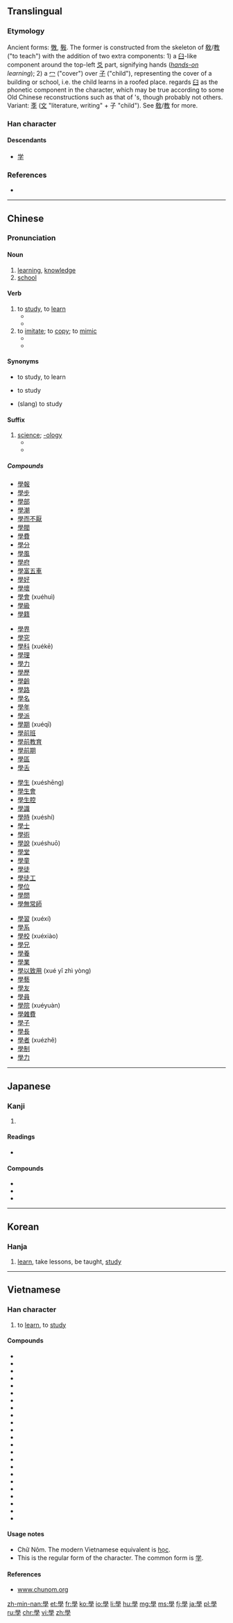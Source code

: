 {{also|学}}
==Translingual==
{{stroke order|type=animate}}
{{stroke order|type=alternative}}<!-- Are these traditional/modern, in some order? Check at commons too. -->

===Etymology===
{{Han etyl}}
Ancient forms: [[斆]], [[斅]]. The former is constructed from the skeleton of [[敎]]/[[教]] ("to teach") with the addition of two extra components: 1) a [[臼]]-like component around the top-left [[爻]] part, signifying hands (''[[hands-on]] learning''); 2) a [[冖]] ("cover") over [[子]] ("child"), representing the cover of a building or school, i.e. the child learns in a roofed place. ''{{w|Shuowen}}'' regards [[臼]] as the phonetic component in the character, which may be true according to some Old Chinese reconstructions such as that of {{w|Pan Wuyun}}'s, though probably not others. Variant: [[斈]] ([[文]] "literature, writing" + 子 "child"). See [[敎]]/[[教]] for more.

===Han character===
{{Han char|rn=39|rad=子|as=13|sn=16|four=77407|canj=HBND|ids=⿱𦥯子}}

====Descendants====
* [[学]]

===References===
* {{Han ref|kx=0280.280|dkj=07033|dj=0549.270|hdz=21019.110|uh=5B78|ud=23416|bh=BEC7|bd=48839}}

----

==Chinese==
{{zh-forms|s=学}}

===Pronunciation===
{{zh-pron
|m=xué
|c=hok6
|h=
|mn=o̍h/ha̍k
|mn_note=o̍h - vernacular, ha̍k - literary
|w=
|mc=y
|oc=y
|ma=zh-xué.ogg
|cat=n
}}

====Noun====
{{zh-noun}}

# [[learning]], [[knowledge]]
# [[school]]

====Verb====
{{zh-verb}}

# to [[study]], to [[learn]]
#* {{zh-usex|我 父母親 希望 我 '''學''' 醫，但是 我 不 願意|My parents hoped I would '''study''' medicine, but I didn't want to.}}
#* {{zh-usex|我 打算 學 攝影。|I plan to learn photography.}}
# to [[imitate]]; to [[copy]]; to [[mimic]]
#* {{zh-usex|我 妹妹 什麼 都 '''學''' 我。|My little sister likes to '''copy''' everything I do.}}
#* {{zh-usex|鸚鵡 '''學''' 人 語。|Parrots '''imitate''' human speech.}}

====Synonyms====
* {{zh-l|學習/学习|xuéxí}} to study, to learn
* {{zh-l|讀書/读书|dúshū}} to study
* {{zh-l|唸書/念书|niànshū}} (slang) to study

====Suffix====
{{zh-suf}}

# [[science]]; [[-ology]]
#* {{zh-usex|化學|chemistry}}
#* {{zh-usex|生物學|biology}}

=====Compounds=====
{{rel-top4}}
* [[學報]]
* [[學步]]
* [[學部]]
* [[學潮]]
* [[學而不厭]]
* [[學閥]]
* [[學費]]
* [[學分]]
* [[學風]]
* [[學府]]
* [[學富五車]]
* [[學好]]
* [[學壞]]
* [[學會]] (xuéhuì)
* [[學級]]
* [[學籍]]
{{rel-mid4}}
* [[學界]]
* [[學究]]
* [[學科]] (xuékē)
* [[學理]]
* [[學力]]
* [[學歷]]
* [[學齡]]
* [[學路]]
* [[學名]]
* [[學年]]
* [[學派]]
* [[學期]] (xuéqī)
* [[學前班]]
* [[學前教育]]
* [[學前期]]
* [[學區]]
* [[學舌]]
{{rel-mid4}}
* [[學生]] (xuéshēng)
* [[學生會]]
* [[學生腔]]
* [[學識]]
* [[學時]] (xuéshí)
* [[學士]]
* [[學術]]
* [[學說]] (xuéshuō)
* [[學堂]]
* [[學童]]
* [[學徒]]
* [[學徒工]]
* [[學位]]
* [[學問]]
* [[學無常師]]
{{rel-mid4}}
* [[學習]] (xuéxí)
* [[學系]]
* [[學校]] (xuéxiào)
* [[學兄]]
* [[學養]]
* [[學業]]
* [[學以致用]] (xué yǐ zhì yòng)
* [[學藝]]
* [[學友]]
* [[學員]]
* [[學院]] (xuéyuàn)
* [[學雜費]]
* [[學子]]
* [[學長]]
* [[學者]] (xuézhě)
* [[學制]]
* [[學力]]
{{rel-bottom}}

----

==Japanese==

===Kanji===
{{ja-kanji|grade=9|rs=子13|style=ky|shin=学}}

# {{defn|lang=ja|sort=子13}}

====Readings====
* {{ja-readings
|goon=[[がく]] (gaku)
|kanon=[[がく]] (gaku)
|kun=[[まなぶ]] (manabu)}}

====Compounds====
* {{l|ja|sc=Jpan|蘭學|tr=らんがく, rangaku}}
* {{l|ja|sc=Jpan|學校|tr=がっこう, gakkō}}
* {{l|ja|sc=Jpan|學生|tr=がくせい, gakusei}}

----

==Korean==

===Hanja===
{{ko-hanja|hangeul=학|rv=hak|mr=hak|y=hak|eumhun=배우다|ehrv=bae-uda|ehmr=paeuda|ehy=pay.uta}}

# [[learn]], take lessons, be taught, [[study]]

----

==Vietnamese==

===Han character===
{{vi-hantu|[[học]], [[hục]]|rs=子13}}

# to [[learn]], to [[study]]

====Compounds====
* {{l|vi|學習|tr=[[học tập]]}}
* {{l|vi|哲學|tr=[[triết học]]}}
* {{l|vi|神學|tr=[[thần học]]}}
* {{l|vi|學生|tr=[[học sinh]]}}
* {{l|vi|大學|tr=[[đại học]]}}
* {{l|vi|科學|tr=[[khoa học]]}}
* {{l|vi|小學|tr=[[tiểu học]]}}
* {{l|vi|𠰺學|tr=[[dạy học]]}}
* {{l|vi|中學|tr=[[trung học]]}}
* {{l|vi|儒學|tr=[[Nho học]]}}
* {{l|vi|化學|tr=[[hoá học]]}}
* {{l|vi|場學|tr=[[trường học]]}}
* {{l|vi|學院|tr=[[học viện]]}}
* {{l|vi|生學|tr=[[sinh học]]}}
* {{l|vi|藥學|tr=[[dược học]]}}
* {{l|vi|人類學|tr=[[nhân loại học]]}}
* {{l|vi|分類學|tr=[[phân loại học]]}}
* {{l|vi|動物學|tr=[[động vật học]]}}
* {{l|vi|場大學|tr=[[trường đại học]]}}
* {{l|vi|場小學|tr=[[trường tiểu học]]}}
* {{l|vi|地質學|tr=[[địa chất học]]}}
* {{l|vi|考古學|tr=[[khảo cổ học]]}}
* {{l|vi|古生物學|tr=[[cổ sinh vật học]]}}

====Usage notes====
* Chữ Nôm. The modern Vietnamese equivalent is [[học]].
* This is the regular form of the character. The common form is [[学]].

====References====
* [http://www.chunom.org/pages/學 www.chunom.org]

[[zh-min-nan:學]]
[[et:學]]
[[fr:學]]
[[ko:學]]
[[io:學]]
[[li:學]]
[[hu:學]]
[[mg:學]]
[[ms:學]]
[[fj:學]]
[[ja:學]]
[[pl:學]]
[[ru:學]]
[[chr:學]]
[[vi:學]]
[[zh:學]]